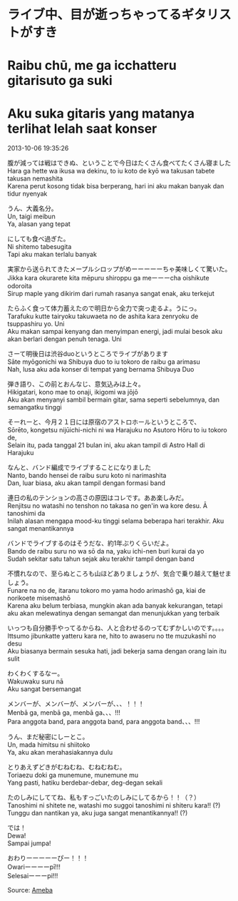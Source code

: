 # ライブ中、目が逝っちゃってるギタリストがすき  
# Raibu chū, me ga icchatteru gitarisuto ga suki  
# Aku suka gitaris yang matanya terlihat lelah saat konser  

2013-10-06 19:35:26  


腹が減っては戦はできぬ、ということで今日はたくさん食べてたくさん寝ました  
Hara ga hette wa ikusa wa dekinu, to iu koto de kyō wa takusan tabete takusan nemashita  
Karena perut kosong tidak bisa berperang, hari ini aku makan banyak dan tidur nyenyak  

うん、大義名分。  
Un, taigi meibun  
Ya, alasan yang tepat  

にしても食べ過ぎた。  
Ni shitemo tabesugita  
Tapi aku makan terlalu banyak  

実家から送られてきたメープルシロップがめーーーーーちゃ美味しくて驚いた。  
Jikka kara okurarete kita mēpuru shiroppu ga meーーーcha oishikute odoroita  
Sirup maple yang dikirim dari rumah rasanya sangat enak, aku terkejut  

たらふく食って体力蓄えたので明日から全力で突っ走るよ。うにっ。  
Tarafuku kutte tairyoku takuwaeta no de ashita kara zenryoku de tsuppashiru yo. Uni  
Aku makan sampai kenyang dan menyimpan energi, jadi mulai besok aku akan berlari dengan penuh tenaga. Uni  

さーて明後日は渋谷duoというところでライブがあります  
Sāte myōgonichi wa Shibuya duo to iu tokoro de raibu ga arimasu  
Nah, lusa aku ada konser di tempat yang bernama Shibuya Duo  

弾き語り、この前とおんなじ、意気込みは上々。  
Hikigatari, kono mae to onaji, ikigomi wa jōjō  
Aku akan menyanyi sambil bermain gitar, sama seperti sebelumnya, dan semangatku tinggi  

そーれーと、今月２１日には原宿のアストロホールというところで、  
Sōrēto, kongetsu nijūichi-nichi ni wa Harajuku no Asutoro Hōru to iu tokoro de,  
Selain itu, pada tanggal 21 bulan ini, aku akan tampil di Astro Hall di Harajuku  

なんと、バンド編成でライブすることになりました  
Nanto, bando hensei de raibu suru koto ni narimashita  
Dan, luar biasa, aku akan tampil dengan formasi band  

連日の私のテンションの高さの原因はコレです。ああ楽しみだ。  
Renjitsu no watashi no tenshon no takasa no gen'in wa kore desu. Ā tanoshimi da  
Inilah alasan mengapa mood-ku tinggi selama beberapa hari terakhir. Aku sangat menantikannya  

バンドでライブするのはそうだな、約1年ぶりくらいだよ。  
Bando de raibu suru no wa sō da na, yaku ichi-nen buri kurai da yo  
Sudah sekitar satu tahun sejak aku terakhir tampil dengan band  

不慣れなので、至らぬところも山ほどありましょうが、気合で乗り越えて魅せましょう。  
Funare na no de, itaranu tokoro mo yama hodo arimashō ga, kiai de norikoete misemashō  
Karena aku belum terbiasa, mungkin akan ada banyak kekurangan, tetapi aku akan melewatinya dengan semangat dan menunjukkan yang terbaik  

いっつも自分勝手やってるからね、人と合わせるのってむずかしいのです。。。。  
Ittsumo jibunkatte yatteru kara ne, hito to awaseru no tte muzukashī no desu  
Aku biasanya bermain sesuka hati, jadi bekerja sama dengan orang lain itu sulit  

わくわくするなー。  
Wakuwaku suru nā  
Aku sangat bersemangat  

メンバーが、メンバーが、メンバーが、、、！！！  
Menbā ga, menbā ga, menbā ga、、、!!!  
Para anggota band, para anggota band, para anggota band、、、!!!  

うん、まだ秘密にしーとこ。  
Un, mada himitsu ni shiitoko  
Ya, aku akan merahasiakannya dulu  

とりあえずどきがむねむね、むねむねむ。  
Toriaezu doki ga munemune, munemune mu  
Yang pasti, hatiku berdebar-debar, deg-degan sekali  

たのしみにしててね、私もすっごいたのしみにしてるから！！（？）  
Tanoshimi ni shitete ne, watashi mo suggoi tanoshimi ni shiteru kara!! (?)  
Tunggu dan nantikan ya, aku juga sangat menantikannya!! (?)  

では！  
Dewa!  
Sampai jumpa!  

おわりーーーーーぴー！！！  
Owariーーーーpī!!!  
Selesaiーーーpi!!!  

Source: [Ameba](https://ameblo.jp/arihara6/entry-11629693853.html)
